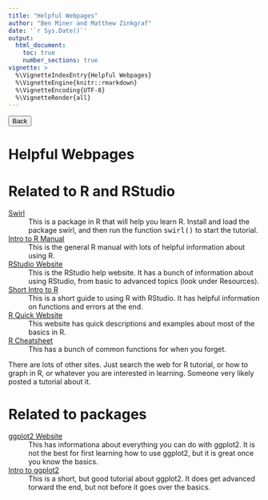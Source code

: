 ```yaml
---
title: "Helpful Webpages"
author: "Ben Miner and Matthew Zinkgraf"
date: '`r Sys.Date()`'
output:
  html_document:
    toc: true
    number_sections: true
vignette: >
  %\VignetteIndexEntry{Helpful Webpages}
  %\VignetteEngine{knitr::rmarkdown}
  %\VignetteEncoding{UTF-8}
  %\VignetteRender{all}
---
```


<form>
 <input type="button" value="Back" onclick="history.back()">
</form>

<h1>Helpful Webpages</h1>

# Related to R and RStudio

<dl class="dl-horizontal">
  <dt><a href="swirlstats.com/students.html" target="_blank">Swirl</a></dt>
  <dd>This is a package in R that will help you learn R. Install and load the package swirl, and then run the function <samp>swirl()</samp> to start the tutorial.</dd>
  <dt><a href="http://cran.r-project.org/doc/manuals/R-intro.pdf" target="_blank">Intro to R Manual</a></dt>
  <dd>This is the general R manual with lots of helpful information about using R.</dd>
  <dt><a href="https://www.rstudio.com" target="_blank">RStudio Website</a></dt>
  <dd>This is the RStudio help website.  It has a bunch of information about using RStudio, from basic to advanced topics (look under Resources).</dd>
  <dt><a href="http://cran.r-project.org/doc/contrib/Torfs+Brauer-Short-R-Intro.pdf"  target="_blank">Short Intro to R</a></dt>
  <dd>This is a short guide to using R with RStudio.  It has helpful information on functions and errors at the end.</dd>
  <dt><a href="http://www.statmethods.net/index.html" target="_blank">R Quick Website</a></dt>
  <dd>This website has quick descriptions and examples about most of the basics in R.</dd>
  <dt><a href="http://cran.r-project.org/doc/contrib/Short-refcard.pdf" target="_blank">R Cheatsheet</a></dt>
  <dd>This has a bunch of common functions for when you forget.</dd>
</dl>

There are lots of other sites.  Just search the web for R tutorial, or how to graph in R, or whatever you are interested in learning.  Someone very likely posted a tutorial about it.  

# Related to packages

<dl class="dl-horizontal">
  <dt><a href="http://docs.ggplot2.org/current/" target="_blank">ggplot2 Website</a></dt>
  <dd>This has informationa about everything you can do with ggplot2. It is not the best for first learning how to use ggplot2, but it is great once you know the basics.</dd>
  <dt><a href="http://www.ceb-institute.org/bbs/wp-content/uploads/2011/09/handout_ggplot2.pdf"  target="_blank">Intro to ggplot2</a></dt>
  <dd>This is a short, but good tutorial about ggplot2.  It does get advanced torward the end, but not before it goes over the basics.</dd>
</dl>



